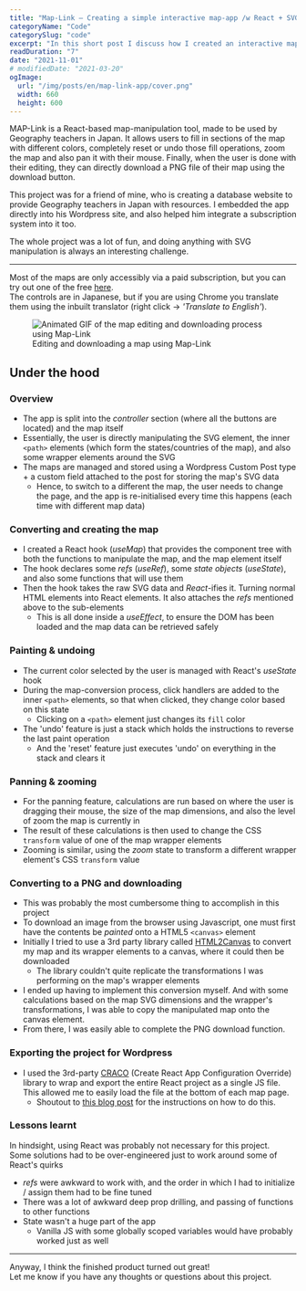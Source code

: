 ```yaml
---
title: "Map-Link – Creating a simple interactive map-app /w React + SVG"
categoryName: "Code"
categorySlug: "code"
excerpt: "In this short post I discuss how I created an interactive map app, capable of panning, painting, zooming the map, and also saving the final map as a PNG"
readDuration: "7"
date: "2021-11-01"
# modifiedDate: "2021-03-20"
ogImage:
  url: "/img/posts/en/map-link-app/cover.png"
  width: 660
  height: 600
---
```


MAP-Link is a React-based map-manipulation tool, made to be used by Geography teachers in Japan. It allows users to fill in sections of the map with different colors, completely reset or undo those fill operations, zoom the map and also pan it with their mouse.
Finally, when the user is done with their editing, they can directly download a PNG file of their map using the download button.

This project was for a friend of mine, who is creating a database website to provide Geography teachers in Japan with resources. I embedded the app directly into his Wordpress site, and also helped him integrate a subscription system into it too.

The whole project was a lot of fun, and doing anything with SVG manipulation is always an interesting challenge.

---

Most of the maps are only accessibly via a paid subscription, but you can try out one of the free [here](https://ee-arts.biz/map/mollweide-0/).  
The controls are in Japanese, but if you are using Chrome you translate them using the inbuilt translator (right click -> _'Translate to English'_).

<figure>
  <img
    src="https://res.cloudinary.com/veritasnz/image/upload/v1638874267/recording_jcm6f5.gif"
    alt="Animated GIF of the map editing and downloading process using Map-Link"
  />
  <figcaption>Editing and downloading a map using Map-Link</figcaption>
</figure>

## Under the hood

### Overview

- The app is split into the _controller_ section (where all the buttons are located) and the map itself
- Essentially, the user is directly manipulating the SVG element, the inner `<path>` elements (which form the states/countries of the map), and also some wrapper elements around the SVG
- The maps are managed and stored using a Wordpress Custom Post type + a custom field attached to the post for storing the map's SVG data
  - Hence, to switch to a different the map, the user needs to change the page, and the app is re-initialised every time this happens (each time with different map data)

### Converting and creating the map

- I created a React hook (_useMap_) that provides the component tree with both the functions to manipulate the map, and the map element itself
- The hook declares some _refs_ (_useRef_), some _state objects_ (_useState_), and also some functions that will use them
- Then the hook takes the raw SVG data and _React_-ifies it. Turning normal HTML elements into React elements. It also attaches the _refs_ mentioned above to the sub-elements
  - This is all done inside a _useEffect_, to ensure the DOM has been loaded and the map data can be retrieved safely

### Painting & undoing

- The current color selected by the user is managed with React's _useState_ hook
- During the map-conversion process, click handlers are added to the inner `<path>` elements, so that when clicked, they change color based on this state
  - Clicking on a `<path>` element just changes its `fill` color
- The 'undo' feature is just a stack which holds the instructions to reverse the last paint operation
  - And the 'reset' feature just executes 'undo' on everything in the stack and clears it

### Panning & zooming

- For the panning feature, calculations are run based on where the user is dragging their mouse, the size of the map dimensions, and also the level of zoom the map is currently in
- The result of these calculations is then used to change the CSS `transform` value of one of the map wrapper elements
- Zooming is similar, using the _zoom_ state to transform a different wrapper element's CSS `transform` value

### Converting to a PNG and downloading

- This was probably the most cumbersome thing to accomplish in this project
- To download an image from the browser using Javascript, one must first have the contents be _painted_ onto a HTML5 `<canvas>` element
- Initially I tried to use a 3rd party library called [HTML2Canvas](https://html2canvas.hertzen.com/) to convert my map and its wrapper elements to a canvas, where it could then be downloaded
  - The library couldn't quite replicate the transformations I was performing on the map's wrapper elements
- I ended up having to implement this conversion myself. And with some calculations based on the map SVG dimensions and the wrapper's transformations, I was able to copy the manipulated map onto the canvas element.
- From there, I was easily able to complete the PNG download function.

### Exporting the project for Wordpress

- I used the 3rd-party [CRACO](https://github.com/gsoft-inc/craco) (Create React App Configuration Override) library to wrap and export the entire React project as a single JS file. This allowed me to easily load the file at the bottom of each map page.
  - Shoutout to [this blog post](https://dev.to/julbrs/how-to-use-react-inside-a-wordpress-application-49i) for the instructions on how to do this.

### Lessons learnt

In hindsight, using React was probably not necessary for this project.  
Some solutions had to be over-engineered just to work around some of React's quirks

- _refs_ were awkward to work with, and the order in which I had to initialize / assign them had to be fine tuned
- There was a lot of awkward deep prop drilling, and passing of functions to other functions
- State wasn't a huge part of the app
  - Vanilla JS with some globally scoped variables would have probably worked just as well

---

Anyway, I think the finished product turned out great!  
Let me know if you have any thoughts or questions about this project.
